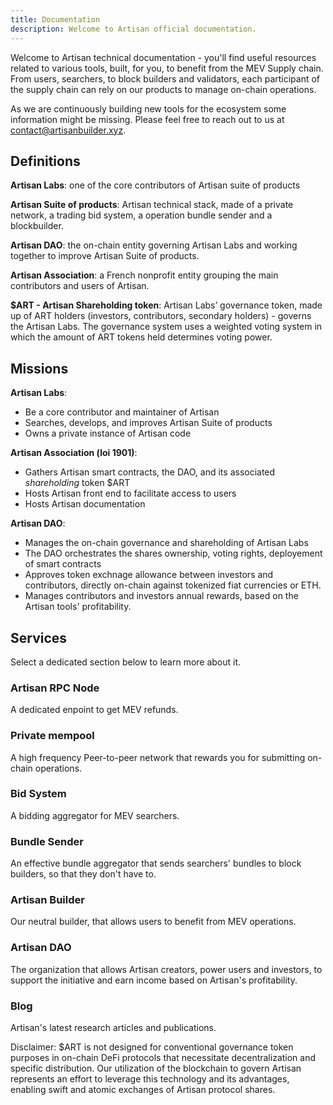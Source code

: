 ```yaml
---
title: Documentation
description: Welcome to Artisan official documentation.
---
```


Welcome to Artisan technical documentation - you'll find useful resources related to various tools, built, for you, to benefit from the MEV Supply chain.
From users, searchers, to block builders and validators, each participant of the supply chain can rely on our products to manage
on-chain operations.

<Callout>

As we are continuously building new tools for the ecosystem some information might be missing. Please feel free to reach out to us at [contact@artisanbuilder.xyz](mailto:contact@artisan.xyz).

</Callout>

## Definitions

**Artisan Labs**: one of the core contributors of Artisan suite of products

**Artisan Suite of products**: Artisan technical stack, made of a private network, a trading bid system, a operation bundle sender and a blockbuilder. 

**Artisan DAO**: the on-chain entity governing Artisan Labs and working together to improve Artisan Suite of products.

**Artisan Association**: a French nonprofit entity grouping the main contributors and users of Artisan.

**$ART - Artisan Shareholding token**: Artisan Labs’ governance token, made up of ART holders (investors, contributors, secondary holders) - 
governs the Artisan Labs. The governance system uses a weighted voting system in which the amount of ART tokens held determines voting power.

## Missions

**Artisan Labs**:
- Be a core contributor and maintainer of Artisan
- Searches, develops, and improves Artisan Suite of products
- Owns a private instance of Artisan code

**Artisan Association (loi 1901)**:
- Gathers Artisan smart contracts, the DAO, and its associated *shareholding* token $ART
- Hosts Artisan front end to facilitate access to users 
- Hosts Artisan documentation 

**Artisan DAO**:
- Manages the on-chain governance and shareholding of Artisan Labs
- The DAO orchestrates the shares ownership, voting rights, deployement of smart contracts
- Approves token exchnage allowance between investors and contributors, directly on-chain against tokenized fiat currencies or ETH.
- Manages contributors and investors annual rewards, based on the Artisan tools' profitability.


## Services

Select a dedicated section below to learn more about it.

<div className="grid sm:grid-cols-2 gap-4 mt-6">

<Card href="/docs/rpcnode">

### Artisan RPC Node

A dedicated enpoint to get MEV refunds. 

</Card>

<Card href="/docs/privatemempool" disabled>

### Private mempool

A high frequency Peer-to-peer network that rewards you for submitting on-chain operations. 

</Card>

<Card href="/docs/bidsystem" disabled>

### Bid System

A bidding aggregator for MEV searchers.

</Card>

<Card href="/docs/bundlesender" disabled>

### Bundle Sender

An effective bundle aggregator that sends searchers' bundles to block builders, so that they don't have to.

</Card>

<Card href="/docs/artisanbuilder" disabled>

### Artisan Builder

Our neutral builder, that allows users to benefit from MEV operations.

</Card>

<Card href="/docs/artisandao" disabled>

### Artisan DAO

The organization that allows Artisan creators, power users and investors, to support the initiative and earn income
based on Artisan's profitability.

</Card>

<Card href="/docs/blog" disabled>

### Blog

Artisan's latest research articles and publications.

</Card>

</div>

<Callout type='danger'>

Disclaimer: $ART is not designed for conventional governance token purposes in on-chain DeFi protocols that necessitate
decentralization and specific distribution. Our utilization of the blockchain to govern Artisan represents an effort to 
leverage this technology and its advantages, enabling swift and atomic exchanges of Artisan protocol shares.

</Callout>
